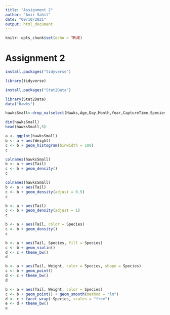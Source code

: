 ```yaml
---
title: "Assignment 2"
author: "Amir Sahil"
date: "09/10/2021"
output: html_document
---
```


```r
knitr::opts_chunk$set(echo = TRUE)
```

# Assignment 2

```r
install.packages("tidyverse")
```

```r
library(tidyverse)
```


```r
install.packages("Stat2Data")
```

```r
library(Stat2Data)
data("Hawks")
```

```r
hawksSmall<-drop_na(select(Hawks,Age,Day,Month,Year,CaptureTime,Species,Wing,Weight,Tail))
```

```r
dim(hawksSmall)
head(hawksSmall,5)
```

```r
a <- ggplot(hawksSmall) 
b <- a + aes(Weight)
c <- b + geom_histogram(binwidth = 100)
c
```

```r
colnames(hawksSmall)
b <- a + aes(Tail)
c <- b + geom_density()
c
```

```r
colnames(hawksSmall)
b <- a + aes(Tail)
c <- b + geom_density(adjust = 0.5)
c
```

```r
b <- a + aes(Tail)
c <- b + geom_density(adjust = 1)
c
```

```r
b <- a + aes(Tail, color = Species)
c <- b + geom_density()
c
```

```r
b <- a + aes(Tail, Species, fill = Species)
c <- b + geom_violin()
d <- c + theme_bw()
d
```

```r
b <- a + aes(Tail, Weight, color = Species, shape = Species)
c <- b + geom_point() 
d <- c + theme_bw()
d
```

```r
b <- a + aes(Tail, Weight, color = Species)
c <- b + geom_point() + geom_smooth(method = "lm")
d <- c + facet_wrap(~Species, scales = "free")
e <- d + theme_bw()
e
```

```r

```
